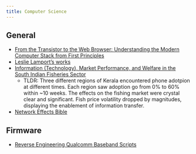 ```yaml
---
title: Computer Science
---
```


## General

- [From the Transistor to the Web Browser: Understanding the Modern Computer Stack from First Principles](https://github.com/geohot/fromthetransistor)
- [Leslie Lamport's works](https://lamport.azurewebsites.net/pubs/pubs.html?from=https://research.microsoft.com/users/lamport/pubs/pubs.html&type=path)
- [Information (Technology), Market Performance, and Welfare in the South Indian Fisheries Sector](https://www.jstor.org/stable/25098864)
    - TLDR: Three different regions of Kerala encountered phone adotpion at different times. Each region saw adoption go from 0% to 60% within ~10 weeks. The effects on the fishing market were crystal clear and significant. Fish price volatility dropped by magnitudes, displaying the enablement of information transfer.
- [Network Effects Bible](https://www.nfx.com/post/network-effects-bible)

## Firmware

- [Reverse Engineering Qualcomm Baseband Scripts](https://github.com/mzakocs/qualcomm_baseband_scripts)